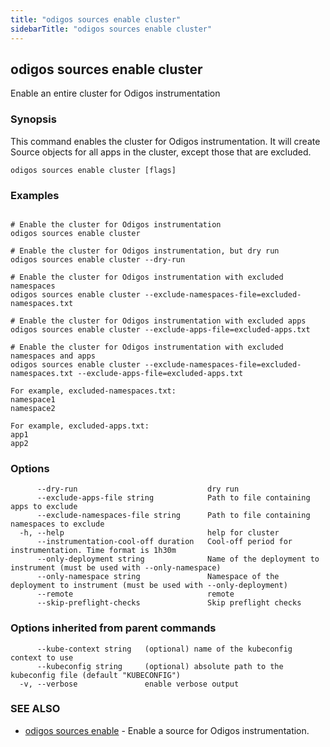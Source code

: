 ```yaml
---
title: "odigos sources enable cluster"
sidebarTitle: "odigos sources enable cluster"
---
```

## odigos sources enable cluster

Enable an entire cluster for Odigos instrumentation

### Synopsis

This command enables the cluster for Odigos instrumentation. It will create Source objects for all apps in the cluster, except those that are excluded.

```
odigos sources enable cluster [flags]
```

### Examples

```

# Enable the cluster for Odigos instrumentation
odigos sources enable cluster

# Enable the cluster for Odigos instrumentation, but dry run
odigos sources enable cluster --dry-run

# Enable the cluster for Odigos instrumentation with excluded namespaces
odigos sources enable cluster --exclude-namespaces-file=excluded-namespaces.txt

# Enable the cluster for Odigos instrumentation with excluded apps
odigos sources enable cluster --exclude-apps-file=excluded-apps.txt

# Enable the cluster for Odigos instrumentation with excluded namespaces and apps
odigos sources enable cluster --exclude-namespaces-file=excluded-namespaces.txt --exclude-apps-file=excluded-apps.txt

For example, excluded-namespaces.txt:
namespace1
namespace2

For example, excluded-apps.txt:
app1
app2

```

### Options

```
      --dry-run                             dry run
      --exclude-apps-file string            Path to file containing apps to exclude
      --exclude-namespaces-file string      Path to file containing namespaces to exclude
  -h, --help                                help for cluster
      --instrumentation-cool-off duration   Cool-off period for instrumentation. Time format is 1h30m
      --only-deployment string              Name of the deployment to instrument (must be used with --only-namespace)
      --only-namespace string               Namespace of the deployment to instrument (must be used with --only-deployment)
      --remote                              remote
      --skip-preflight-checks               Skip preflight checks
```

### Options inherited from parent commands

```
      --kube-context string   (optional) name of the kubeconfig context to use
      --kubeconfig string     (optional) absolute path to the kubeconfig file (default "KUBECONFIG")
  -v, --verbose               enable verbose output
```

### SEE ALSO

* [odigos sources enable](/cli/odigos_sources_enable)	 - Enable a source for Odigos instrumentation.